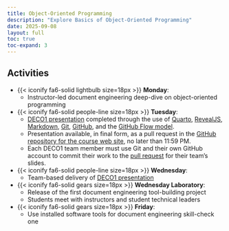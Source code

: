 ```yaml
---
title: Object-Oriented Programming
description: "Explore Basics of Object-Oriented Programming"
date: 2025-09-08
layout: full
toc: true
toc-expand: 3
---
```


## Activities

- {{< iconify fa6-solid lightbulb size=18px >}} **Monday**:
  - Instructor-led document engineering deep-dive on object-oriented programming
- {{< iconify fa6-solid people-line size=18px >}} **Tuesday**:
  - [DECO1 presentation](/slides/deco/weektwo/index.qmd) completed through the
  use of [Quarto](https://quarto.org/), [RevealJS](https://revealjs.com/),
  [Markdown](https://www.markdownguide.org/), [Git](https://git-scm.com/),
  [GitHub](https://github.com/), and the [GitHub Flow
  model](https://docs.github.com/en/get-started/quickstart/github-flow).
  - Presentation available, in final form, as a pull request in the [GitHub
  repository for the course web
  site](https://github.com/prosegrammers/www.prosegrammers.com), no later than
  11:59 PM.
  - Each DECO1 team member must use Git and their own GitHub account to commit
  their work to the [pull
  request](https://docs.github.com/en/pull-requests/collaborating-with-pull-requests/proposing-changes-to-your-work-with-pull-requests/about-pull-requests)
  for their team's slides.
- {{< iconify fa6-solid people-line size=18px >}} **Wednesday**:
  - Team-based delivery of [DECO1
  presentation](/slides/deco/weektwo/index.qmd)
- {{< iconify fa6-solid gears size=18px >}} **Wednesday Laboratory**:
  - Release of the first document engineering tool-building project
  - Students meet with instructors and student technical leaders
- {{< iconify fa6-solid gears size=18px >}} **Friday**:
  - Use installed software tools for document engineering skill-check one
